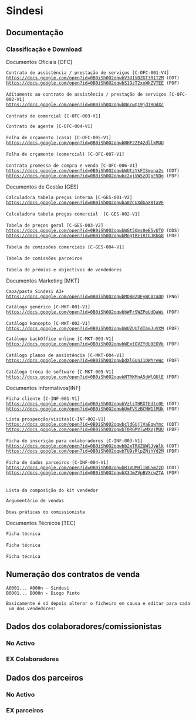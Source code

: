 =Sindesi=
==Documentação==
===Classificação e Download===

Documentos Oficiais [OFC] 

 Contrato de assistência / prestação de serviços [C-OFC-001-V4]
 https://docs.google.com/open?id=0B0iSh0O2oqwbV3U1VDZGT3R1T2M (ODT)
 https://docs.google.com/open?id=0B0iSh0O2oqwbS19zT2xxWkZVTEE (PDF)
 
 Aditamento ao contrato de assistência / prestação de serviços [C-OFC-002-V1]
 https://docs.google.com/open?id=0B0iSh0O2oqwbNncwQ19jdTROdXc
 
 Contrato de comercial [C-OFC-003-V1]
  
 Contrato de agente [C-OFC-004-V1]
 
 Folha de orçamento (casa) [C-OFC-005-V1]
 https://docs.google.com/open?id=0B0iSh0O2oqwbNHF2ZE42dllkMUU
 
 Folha de orçamento (comercial) [C-OFC-007-V1]
 
 Contrato promessa de compra e venda [C-OFC-006-V1]
 https://docs.google.com/open?id=0B0iSh0O2oqwbWUtzYkFISmpna2s (ODT)
 https://docs.google.com/open?id=0B0iSh0O2oqwbc2xjVW5zQlpFVDg (PDF)
 
Documentos de Gestão [GES] 

 Calculadora tabela preços interna [C-GES-001-V2]
 https://docs.google.com/open?id=0B0iSh0O2oqwba0ZCUXdGaXBTaVE
 
 Calculadora tabela preços comercial  [C-GES-002-V1]
 
 Tabela de preços geral [C-GES-003-V2]
 https://docs.google.com/open?id=0B0iSh0O2oqwbWGt5Qms0eE5vUTQ (ODS)
 https://docs.google.com/open?id=0B0iSh0O2oqwbMngtRE1RTGJKbG8 (PDF)
 
 Tabela de comissões comerciais [C-GES-004-V1]
 
 Tabela de comissões parceiros
 
 Tabela de prémios e objectivos de vendedores

Documentos Marketing [MKT]
 Capa/pasta Sindesi A3+ 
 https://docs.google.com/open?id=0B0iSh0O2oqwbMDBBZUEyWC0zaDQ (PNG)

 Catálogo genérico [C-MKT-001-V1] 
 https://docs.google.com/open?id=0B0iSh0O2oqwbbWFrSWZPeUdDaWs (PDF)
 
 Catálogo koncepto [C-MKT-002-V1]
 https://docs.google.com/open?id=0B0iSh0O2oqwbWUZUUTdIbmJuVXM (PDF)
  
 Catálogo backOffice online [C-MKT-003-V1]
 https://docs.google.com/open?id=0B0iSh0O2oqwbWExtOVZYdU9EOVk (PDF)
 
 Catálogo planos de assistência [C-MKT-004-V1]
 https://docs.google.com/open?id=0B0iSh0O2oqwbdXlGUnJ1OWhreWc (PDF)
 
 Catálogo troca de software [C-MKT-005-V1]
 https://docs.google.com/open?id=0B0iSh0O2oqwbNTRKMnA5dWlQUlE (PDF)

Documentos Informativos[INF] 

 Ficha cliente [C-INF-001-V1]
 https://docs.google.com/open?id=0B0iSh0O2oqwbVzlsTHRXTEdtc0E (ODT)
 https://docs.google.com/open?id=0B0iSh0O2oqwbUmFVSzBCMW1lMUk (PDF)
  
 Lista prospecção/visitas[C-INF-002-V1]
 https://docs.google.com/open?id=0B0iSh0O2oqwbcldGUjlVaEgwYmc (ODT)
 https://docs.google.com/open?id=0B0iSh0O2oqwbT0RGMVlwMXVjMUU (PDF)
 
 Ficha de inscrição para colaboradores [C-INF-003-V1]
 https://docs.google.com/open?id=0B0iSh0O2oqwbb2xTRXZUWlJyWlk (ODT)
 https://docs.google.com/open?id=0B0iSh0O2oqwbTU9zRlpZNjhYd2M (PDF)
 
 Ficha de dados parceiros [C-INF-004-V1]
 https://docs.google.com/open?id=0B0iSh0O2oqwbR1VUMHlIWG5mZzQ (ODT)
 https://docs.google.com/open?id=0B0iSh0O2oqwbX3JmZVpBVXcwZTA (PDF)
 
 
 Lista da composição do kit vendedor 
     
 Argumentário de vendas
 
 Boas práticas do comissionista

Documentos Técnicos [TEC] 

 Ficha técnica 
 
 Ficha técnica 
 
 Ficha técnica

==Numeração dos contratos de venda==

 A0001... A000n - Sindesi
 B0001... B000n - Diogo Pinto

 Basicamente é só depois alterar o ficheiro em causa e editar para cada um dos vendedores!

==Dados dos colaboradores/comissionistas==
===No Activo===
===EX Colaboradores===

==Dados dos parceiros==
===No Activo===
===EX parceiros===
